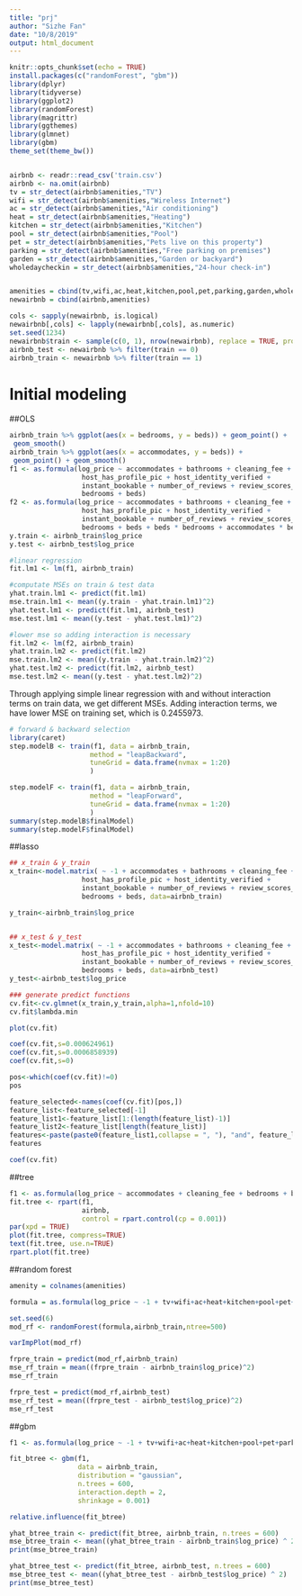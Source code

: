 ```yaml
---
title: "prj"
author: "Sizhe Fan"
date: "10/8/2019"
output: html_document
---
```


```r
knitr::opts_chunk$set(echo = TRUE)
install.packages(c("randomForest", "gbm"))
library(dplyr)
library(tidyverse)
library(ggplot2)
library(randomForest)
library(magrittr)
library(ggthemes)
library(glmnet)
library(gbm)
theme_set(theme_bw())


airbnb <- readr::read_csv('train.csv')
airbnb <- na.omit(airbnb)
tv = str_detect(airbnb$amenities,"TV")
wifi = str_detect(airbnb$amenities,"Wireless Internet")
ac = str_detect(airbnb$amenities,"Air conditioning")
heat = str_detect(airbnb$amenities,"Heating")
kitchen = str_detect(airbnb$amenities,"Kitchen")
pool = str_detect(airbnb$amenities,"Pool")
pet = str_detect(airbnb$amenities,"Pets live on this property")
parking = str_detect(airbnb$amenities,"Free parking on premises")
garden = str_detect(airbnb$amenities,"Garden or backyard")
wholedaycheckin = str_detect(airbnb$amenities,"24-hour check-in")


amenities = cbind(tv,wifi,ac,heat,kitchen,pool,pet,parking,garden,wholedaycheckin)
newairbnb = cbind(airbnb,amenities)

cols <- sapply(newairbnb, is.logical)
newairbnb[,cols] <- lapply(newairbnb[,cols], as.numeric)
set.seed(1234)
newairbnb$train <- sample(c(0, 1), nrow(newairbnb), replace = TRUE, prob = c(.3, .7))
airbnb_test <- newairbnb %>% filter(train == 0)
airbnb_train <- newairbnb %>% filter(train == 1)
```



# Initial modeling

##OLS

```r
airbnb_train %>% ggplot(aes(x = bedrooms, y = beds)) + geom_point() +
 geom_smooth()
airbnb_train %>% ggplot(aes(x = accommodates, y = beds)) +
 geom_point() + geom_smooth()
f1 <- as.formula(log_price ~ accommodates + bathrooms + cleaning_fee +
                  host_has_profile_pic + host_identity_verified +
                  instant_bookable + number_of_reviews + review_scores_rating +
                  bedrooms + beds)
f2 <- as.formula(log_price ~ accommodates + bathrooms + cleaning_fee +
                  host_has_profile_pic + host_identity_verified +
                  instant_bookable + number_of_reviews + review_scores_rating +
                  bedrooms + beds + beds * bedrooms + accommodates * beds)
y.train <- airbnb_train$log_price
y.test <- airbnb_test$log_price

#linear regression
fit.lm1 <- lm(f1, airbnb_train)

#computate MSEs on train & test data
yhat.train.lm1 <- predict(fit.lm1)
mse.train.lm1 <- mean((y.train - yhat.train.lm1)^2)
yhat.test.lm1 <- predict(fit.lm1, airbnb_test)
mse.test.lm1 <- mean((y.test - yhat.test.lm1)^2)

#lower mse so adding interaction is necessary
fit.lm2 <- lm(f2, airbnb_train)
yhat.train.lm2 <- predict(fit.lm2)
mse.train.lm2 <- mean((y.train - yhat.train.lm2)^2)
yhat.test.lm2 <- predict(fit.lm2, airbnb_test)
mse.test.lm2 <- mean((y.test - yhat.test.lm2)^2)
```
Through applying simple linear regression with and without interaction terms on train data, we get different MSEs. Adding interaction terms, we have lower MSE on training set, which is 0.2455973.

```r
# forward & backward selection
library(caret)
step.modelB <- train(f1, data = airbnb_train,
                    method = "leapBackward",  
                    tuneGrid = data.frame(nvmax = 1:20)
                    )

step.modelF <- train(f1, data = airbnb_train,
                    method = "leapForward", 
                    tuneGrid = data.frame(nvmax = 1:20)
                    )
summary(step.modelB$finalModel)
summary(step.modelF$finalModel)
```



##lasso
```r

## x_train & y_train 
x_train<-model.matrix( ~ -1 + accommodates + bathrooms + cleaning_fee +
                  host_has_profile_pic + host_identity_verified +
                  instant_bookable + number_of_reviews + review_scores_rating +
                  bedrooms + beds, data=airbnb_train)

y_train<-airbnb_train$log_price


## x_test & y_test 
x_test<-model.matrix( ~ -1 + accommodates + bathrooms + cleaning_fee +
                  host_has_profile_pic + host_identity_verified +
                  instant_bookable + number_of_reviews + review_scores_rating +
                  bedrooms + beds, data=airbnb_test)
y_test<-airbnb_test$log_price

### generate predict functions 
cv.fit<-cv.glmnet(x_train,y_train,alpha=1,nfold=10)
cv.fit$lambda.min

plot(cv.fit)

coef(cv.fit,s=0.000624961)
coef(cv.fit,s=0.0006858939)
coef(cv.fit,s=0)

pos<-which(coef(cv.fit)!=0)
pos

feature_selected<-names(coef(cv.fit)[pos,])
feature_list<-feature_selected[-1]
feature_list1<-feature_list[1:(length(feature_list)-1)]
feature_list2<-feature_list[length(feature_list)]
features<-paste(paste0(feature_list1,collapse = ", "), "and", feature_list2)
features

coef(cv.fit)
```


##tree
```r
f1 <- as.formula(log_price ~ accommodates + cleaning_fee + bedrooms + beds + bathrooms + review_scores_rating)
fit.tree <- rpart(f1,
                  airbnb,
                  control = rpart.control(cp = 0.001))
par(xpd = TRUE)
plot(fit.tree, compress=TRUE)
text(fit.tree, use.n=TRUE)
rpart.plot(fit.tree)
```



##random forest
```r
amenity = colnames(amenities)

formula = as.formula(log_price ~ -1 + tv+wifi+ac+heat+kitchen+pool+pet+parking+garden+wholedaycheckin + accommodates + bathrooms + cleaning_fee + host_has_profile_pic + host_identity_verified +instant_bookable + number_of_reviews + review_scores_rating +bedrooms + beds,airbnb_train)

set.seed(6)
mod_rf <- randomForest(formula,airbnb_train,ntree=500)

varImpPlot(mod_rf)

frpre_train = predict(mod_rf,airbnb_train)
mse_rf_train = mean((frpre_train - airbnb_train$log_price)^2)
mse_rf_train

frpre_test = predict(mod_rf,airbnb_test)
mse_rf_test = mean((frpre_test - airbnb_test$log_price)^2)
mse_rf_test
```

##gbm
```r
f1 <- as.formula(log_price ~ -1 + tv+wifi+ac+heat+kitchen+pool+pet+parking+garden+wholedaycheckin + accommodates + bathrooms + cleaning_fee + host_has_profile_pic + host_identity_verified +instant_bookable + number_of_reviews + review_scores_rating +bedrooms + beds,airbnb_train)

fit_btree <- gbm(f1,
                 data = airbnb_train,
                 distribution = "gaussian",
                 n.trees = 600,
                 interaction.depth = 2,
                 shrinkage = 0.001)

relative.influence(fit_btree)

yhat_btree_train <- predict(fit_btree, airbnb_train, n.trees = 600)
mse_btree_train <- mean((yhat_btree_train - airbnb_train$log_price) ^ 2)
print(mse_btree_train)

yhat_btree_test <- predict(fit_btree, airbnb_test, n.trees = 600)
mse_btree_test <- mean((yhat_btree_test - airbnb_test$log_price) ^ 2)
print(mse_btree_test)
```

